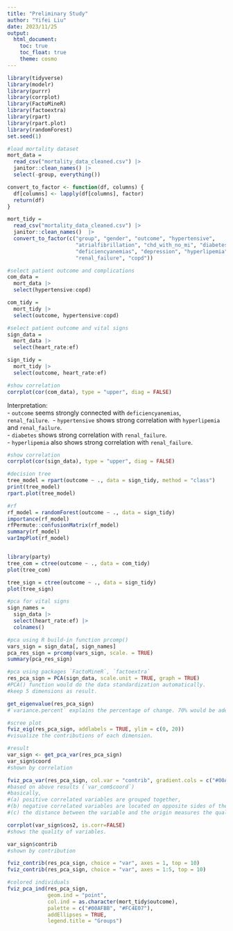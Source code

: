 ```yaml
---
title: "Preliminary Study"
author: "Yifei Liu"
date: 2023/11/25
output: 
  html_document:
    toc: true
    toc_float: true
    theme: cosmo
---
```


```r
library(tidyverse)
library(modelr)
library(purrr)
library(corrplot)
library(FactoMineR)
library(factoextra)
library(rpart)
library(rpart.plot)
library(randomForest)
set.seed(1)
```


```r
#load mortality dataset
mort_data =
  read_csv("mortality_data_cleaned.csv") |> 
  janitor::clean_names() |>
  select(-group, everything())

convert_to_factor <- function(df, columns) {
  df[columns] <- lapply(df[columns], factor)
  return(df)
}

mort_tidy = 
  read_csv("mortality_data_cleaned.csv") |>
  janitor::clean_names()  |>
  convert_to_factor(c("group", "gender", "outcome", "hypertensive", 
                      "atrialfibrillation", "chd_with_no_mi", "diabetes", 
                      "deficiencyanemias", "depression", "hyperlipemia", 
                      "renal_failure", "copd"))
```




```r
#select patient outcome and complications
com_data =
  mort_data |>
  select(hypertensive:copd)

com_tidy =
  mort_tidy |>
  select(outcome, hypertensive:copd)

#select patient outcome and vital signs
sign_data =
  mort_data |>
  select(heart_rate:ef)

sign_tidy =
  mort_tidy |>
  select(outcome, heart_rate:ef)
```


```r
#show correlation
corrplot(cor(com_data), type = "upper", diag = FALSE)
```

Interpretation:\
 - `outcome` seems strongly connected with `deficiencyanemias`, `renal_failure`.\ 
 - `hypertensive` shows strong correlation with `hyperlipemia` and `renal_failure`.\
 - `diabetes` shows strong correlation with `renal_failure`.\
 - `hyperlipemia` also shows strong correlation with `renal_failure`.\

```r
#show correlation
corrplot(cor(sign_data), type = "upper", diag = FALSE)
```


```r
#decision tree
tree_model = rpart(outcome ~ ., data = sign_tidy, method = "class")
print(tree_model)
rpart.plot(tree_model)

#rf
rf_model = randomForest(outcome ~ ., data = sign_tidy)
importance(rf_model)
rfPermute::confusionMatrix(rf_model)
summary(rf_model)
varImpPlot(rf_model)


library(party)
tree_com = ctree(outcome ~ ., data = com_tidy)
plot(tree_com)

tree_sign = ctree(outcome ~ ., data = sign_tidy)
plot(tree_sign)

```


```r
#pca for vital signs
sign_names = 
  sign_data |>
  select(heart_rate:ef) |>
  colnames()

#pca using R build-in function prcomp()
vars_sign = sign_data[, sign_names]
pca_res_sign = prcomp(vars_sign, scale. = TRUE)
summary(pca_res_sign)

#pca using packages `FactoMineR`, `factoextra`
res_pca_sign = PCA(sign_data, scale.unit = TRUE, graph = TRUE)
#PCA() function would do the data standardization automatically.
#keep 5 dimensions as result.

get_eigenvalue(res_pca_sign)
#`variance.percent` explains the percentage of change. 70% would be adequate.

#scree plot
fviz_eig(res_pca_sign, addlabels = TRUE, ylim = c(0, 20))
#visualize the contributions of each dimension.

#result
var_sign <- get_pca_var(res_pca_sign) 
var_sign$coord
#shown by correlation

fviz_pca_var(res_pca_sign, col.var = "contrib", gradient.cols = c("#00AFBB", "#E7B800", "#FC4E07"))
#based on above results (`var_com$coord`)
#basically,
#(a) positive correlated variables are grouped together,
#(b) negative correlated variables are located on opposite sides of the origin,
#(c) the distance between the variable and the origin measures the quality of the variable. Variables that are far from the origin are well represented.

corrplot(var_sign$cos2, is.corr=FALSE)
#shows the quality of variables.

var_sign$contrib
#shown by contribution

fviz_contrib(res_pca_sign, choice = "var", axes = 1, top = 10)
fviz_contrib(res_pca_sign, choice = "var", axes = 1:5, top = 10)

#colored individuals
fviz_pca_ind(res_pca_sign,
             geom.ind = "point",
             col.ind = as.character(mort_tidy$outcome),
             palette = c("#00AFBB", "#FC4E07"),
             addEllipses = TRUE,
             legend.title = "Groups")
```


